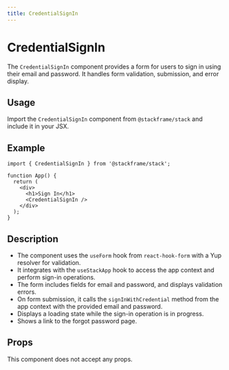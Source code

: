 ```yaml
---
title: CredentialSignIn
---
```


# CredentialSignIn

The `CredentialSignIn` component provides a form for users to sign in using their email and password. It handles form validation, submission, and error display.

## Usage

Import the `CredentialSignIn` component from `@stackframe/stack` and include it in your JSX.

## Example

```tsx
import { CredentialSignIn } from '@stackframe/stack';

function App() {
  return (
    <div>
      <h1>Sign In</h1>
      <CredentialSignIn />
    </div>
  );
}
```

## Description

- The component uses the `useForm` hook from `react-hook-form` with a Yup resolver for validation.
- It integrates with the `useStackApp` hook to access the app context and perform sign-in operations.
- The form includes fields for email and password, and displays validation errors.
- On form submission, it calls the `signInWithCredential` method from the app context with the provided email and password.
- Displays a loading state while the sign-in operation is in progress.
- Shows a link to the forgot password page.

## Props

This component does not accept any props.
